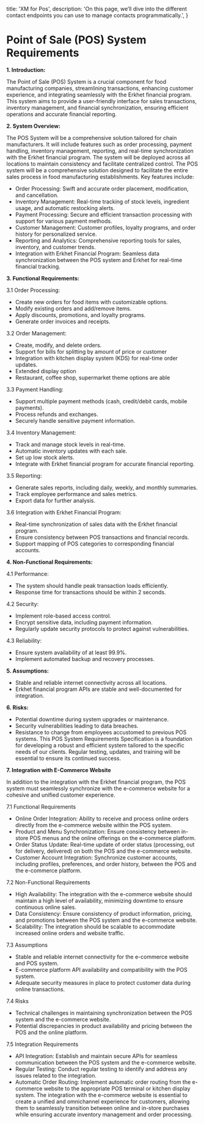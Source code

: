   title: 'XM for Pos',
  description:
    'On this page, we’ll dive into the different contact endpoints you can use to manage contacts programmatically.',
}

# **Point of Sale (POS) System Requirements**

**1. Introduction:**

The Point of Sale (POS) System is a crucial component for food manufacturing companies, streamlining transactions, enhancing customer experience, and integrating seamlessly with the Erkhet financial program. This system aims to provide a user-friendly interface for sales transactions, inventory management, and financial synchronization, ensuring efficient operations and accurate financial reporting.

**2. System Overview:**

The POS System will be a comprehensive solution tailored for chain manufacturers. It will include features such as order processing, payment handling, inventory management, reporting, and real-time synchronization with the Erkhet financial program. The system will be deployed across all locations to maintain consistency and facilitate centralized control.
The POS system will be a comprehensive solution designed to facilitate the entire sales process in food manufacturing establishments. Key features include:
- Order Processing: Swift and accurate order placement, modification, and cancellation.
- Inventory Management: Real-time tracking of stock levels, ingredient usage, and automatic restocking alerts.
- Payment Processing: Secure and efficient transaction processing with support for various payment methods.
- Customer Management: Customer profiles, loyalty programs, and order history for personalized service.
- Reporting and Analytics: Comprehensive reporting tools for sales, inventory, and customer trends.
- Integration with Erkhet Financial Program: Seamless data synchronization between the POS system and Erkhet for real-time financial tracking.

**3. Functional Requirements:** 

3.1 Order Processing:
- Create new orders for food items with customizable options.
- Modify existing orders and add/remove items.
- Apply discounts, promotions, and loyalty programs.
- Generate order invoices and receipts.

3.2 Order Management:
- Create, modify, and delete orders.
- Support for bills for splitting by amount of price or customer
- Integration with kitchen display system (KDS) for real-time order updates.
- Extended display option
- Restaurant, coffee shop, supermarket theme options are able

3.3 Payment Handling:
- Support multiple payment methods (cash, credit/debit cards, mobile payments).
- Process refunds and exchanges.
- Securely handle sensitive payment information.

3.4 Inventory Management:
- Track and manage stock levels in real-time.
- Automatic inventory updates with each sale.
- Set up low stock alerts.
- Integrate with Erkhet financial program for accurate financial reporting.

3.5 Reporting:
- Generate sales reports, including daily, weekly, and monthly summaries.
- Track employee performance and sales metrics.
- Export data for further analysis.

3.6 Integration with Erkhet Financial Program:
- Real-time synchronization of sales data with the Erkhet financial program.
- Ensure consistency between POS transactions and financial records.
- Support mapping of POS categories to corresponding financial accounts.

**4. Non-Functional Requirements:**

4.1 Performance:
- The system should handle peak transaction loads efficiently.
- Response time for transactions should be within 2 seconds.

4.2 Security:
- Implement role-based access control.
- Encrypt sensitive data, including payment information.
- Regularly update security protocols to protect against vulnerabilities.

4.3 Reliability:
- Ensure system availability of at least 99.9%.
- Implement automated backup and recovery processes.

**5. Assumptions:**
- Stable and reliable internet connectivity across all locations.
- Erkhet financial program APIs are stable and well-documented for integration.

 **6. Risks:**
- Potential downtime during system upgrades or maintenance.
- Security vulnerabilities leading to data breaches.
- Resistance to change from employees accustomed to previous POS systems.
This POS System Requirements Specification is a foundation for developing a robust and efficient system tailored to the specific needs of our clients. Regular testing, updates, and training will be essential to ensure its continued success.



**7. Integration with E-Commerce Website**

In addition to the integration with the Erkhet financial program, the POS system must seamlessly synchronize with the e-commerce website for a cohesive and unified customer experience.

7.1 Functional Requirements
- Online Order Integration: Ability to receive and process online orders directly from the e-commerce website within the POS system.
- Product and Menu Synchronization: Ensure consistency between in-store POS menus and the online offerings on the e-commerce platform.
- Order Status Update: Real-time update of order status (processing, out for delivery, delivered) on both the POS and the e-commerce website.
- Customer Account Integration: Synchronize customer accounts, including profiles, preferences, and order history, between the POS and the e-commerce platform.

7.2 Non-Functional Requirements
- High Availability: The integration with the e-commerce website should maintain a high level of availability, minimizing downtime to ensure continuous online sales.
- Data Consistency: Ensure consistency of product information, pricing, and promotions between the POS system and the e-commerce website.
- Scalability: The integration should be scalable to accommodate increased online orders and website traffic.

7.3 Assumptions
- Stable and reliable internet connectivity for the e-commerce website and POS system.
- E-commerce platform API availability and compatibility with the POS system.
- Adequate security measures in place to protect customer data during online transactions.

7.4 Risks
- Technical challenges in maintaining synchronization between the POS system and the e-commerce website.
- Potential discrepancies in product availability and pricing between the POS and the online platform.

7.5 Integration Requirements
- API Integration: Establish and maintain secure APIs for seamless communication between the POS system and the e-commerce website.
- Regular Testing: Conduct regular testing to identify and address any issues related to the integration.
- Automatic Order Routing: Implement automatic order routing from the e-commerce website to the appropriate POS terminal or kitchen display system.
The integration with the e-commerce website is essential to create a unified and omnichannel experience for customers, allowing them to seamlessly transition between online and in-store purchases while ensuring accurate inventory management and order processing.


